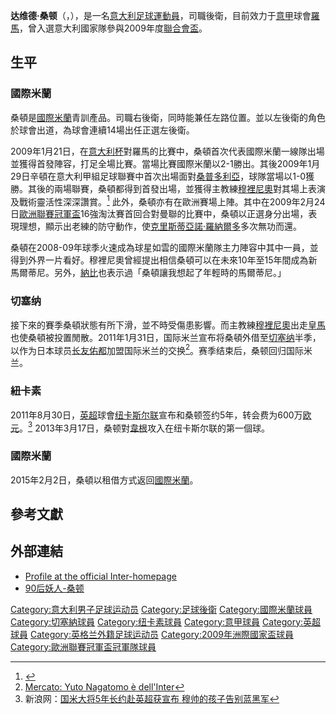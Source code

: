 {{noteTA |G1 = 足球 |G2 = EPL
|T = zh-hans:达维德·桑顿; zh-hk:大衛·辛頓; zh-tw:達維德·桑頓;
|1 = zh-hans:达维德; zh-hk:大衛; zh-tw:達維德;
|2 = zh-hans:桑顿; zh-hk:辛頓; zh-tw:桑頓;
}}
{{Infobox football biography
| name           = 达维德·桑顿<br />''Davide Santon''
| image          = Davide_Santon_-_Inter _Mailand_(2).jpg
| image_size     = 250
| fullname       = Davide Santon<ref>{{Cite news|title=Premier League Clubs submit Squad Lists |url=http://www.premierleague.com/content/dam/premierleague/site-content/News/publications/squad-lists/Premier-League-Squad-Lists-January-2014.pdf |publisher=Premier League |format=PDF |page=24 |date=2014-02-04 |accessdate=2014-03-27 |deadurl=yes |archiveurl=https://web.archive.org/web/20140316063138/http://www.premierleague.com/content/dam/premierleague/site-content/News/publications/squad-lists/Premier-League-Squad-Lists-January-2014.pdf |archivedate=2014-03-16 }} </ref>
| birth_date     = {{birth date and age|1991|1|2|df=y}}
| birth_place    = 意大利[[波尔托马焦雷|波尔托马焦雷]]
| height         = {{height|m=1.87}}<ref>[http://www.nufc.co.uk/page/Teams/PlayerProfile/0,,10278~45420,00.html Newcastle United Player Profile]</ref>
| nickname =
| currentclub = [[羅馬體育會|羅馬]]
| clubnumber = 18
| position = [[後衛_(足球)|後衛]]
| youthyears1    = 1999–2005
| youthclubs1    = {{tsl|en|Ravenna Calcio||拉韦纳}}
| youthyears2    = 2005–2008
| youthclubs2    = [[国际米兰足球俱乐部|国际米兰]]
| years1         = 2008–2011
| clubs1         = [[国际米兰足球俱乐部|国际米兰]]
| caps1          = 40 
| goals1         = 0
| years2         = 2011
| clubs2         = → [[切塞纳足球俱乐部|切塞纳]]
| caps2          = 11 
| goals2         = 0
| years3         = 2011–2015
| clubs3         = [[纽卡斯尔联足球俱乐部|纽卡斯尔联]]
| caps3          = 82
| goals3         = 1
| years4         = 2015–2018
| clubs4         = [[国际米兰足球俱乐部|国际米兰]]
| caps4          = 50
| goals4         = 0
| years5         = 2018–
| clubs5         = [[羅馬體育會|羅馬]]
| caps5          = 0
| goals5         = 0
| nationalyears1 = 2007
| nationalteam1  = [[義大利16歲以下國家足球隊|義大利U16]]
| nationalcaps1  = 4
| nationalgoals1 = 2
| nationalyears2 = 2007–2008
| nationalteam2  = [[義大利17歲以下國家足球隊|義大利U17]]
| nationalcaps2  = 12
| nationalgoals2 = 2
| nationalyears3 = 2008 
| nationalteam3  = [[義大利20歲以下國家足球隊|義大利U20]]
| nationalcaps3  = 2 
| nationalgoals3 = 0
| nationalyears4 = 2009–2013
| nationalteam4  = [[義大利21歲以下國家足球隊|義大利U21]]
| nationalcaps4  = 17
| nationalgoals4 = 0
| nationalyears5 = 2009–
| nationalteam5  = [[意大利國家足球隊|意大利]]
| nationalcaps5  = 8
| nationalgoals5 = 0
| pcupdate = 2015年2月3日
| ntupdate = 2011年9月1日 (四) 05:22 (UTC)
}}

'''达维德·桑顿'''（{{lang-it|'''Davide Santon'''}}，{{bd|1991年|1月2日|catIdx=S}}），是一名[[意大利|意大利]][[足球|足球]][[運動員|運動員]]，司職後衛，目前效力于[[意甲|意甲]]球會[[羅馬體育會|羅馬]]，曾入選意大利國家隊參與2009年度[[聯合會盃|聯合會盃]]。

==生平==
===國際米蘭===
桑頓是[[國際米蘭|國際米蘭]]青訓產品。司職右後衛，同時能兼任左路位置。並以左後衛的角色於球會出道，為球會連續14場出任正選左後衛。

2009年1月21日，在[[意大利杯|意大利杯]]對羅馬的比賽中，桑頓首次代表國際米蘭一線隊出場並獲得首發陣容，打足全場比賽。當場比賽國際米蘭以2-1勝出。其後2009年1月29日辛頓在意大利甲組足球聯賽中首次出場面對[[桑普多利亞|桑普多利亞]]，球隊當場以1-0獲勝。其後的兩場聯賽，桑頓都得到首發出場，並獲得主教練[[穆裡尼奧|穆裡尼奧]]對其場上表演及戰術靈活性深深讚賞。<ref>{{cite news |url=http://www.gazzetta.it/Calcio/SerieA/Squadre/Inter/Primo_Piano/2009/01/31/mourinho_3101.shtml |publisher=La Gazzetta dello Sport |language=it |accessdate=2009-02-01 |date=2009-01-31 |title=Balotelli segua l'esempio Santon lavora e sta zitto |archive-date=2015-10-13 |archive-url=https://web.archive.org/web/20151013174224/http://www.gazzetta.it/Calcio/SerieA/Squadre/Inter/Primo_Piano/2009/01/31/mourinho_3101.shtml |dead-url=no }}</ref>
此外，桑頓亦有在歐洲賽場上陣。其中在2009年2月24日[[歐洲聯賽冠軍盃|歐洲聯賽冠軍盃]]16強淘汰賽首回合對曼聯的比賽中，桑頓以正選身分出場，表現理想，顯示出老練的防守動作，使[[克里斯蒂亞諾·羅納爾多|克里斯蒂亞諾·羅納爾多]]多次無功而還。

桑頓在2008-09年球季火速成為球星如雲的國際米蘭隊主力陣容中其中一員，並得到外界一片看好。穆裡尼奧曾經提出相信桑頓可以在未來10年至15年間成為新馬爾蒂尼。另外，[[納比|納比]]也表示過「桑頓讓我想起了年輕時的馬爾蒂尼。」

===切塞纳===
接下來的賽季桑頓狀態有所下滑，並不時受傷患影響。而主教練[[穆裡尼奧|穆裡尼奧]]出走[[皇馬|皇馬]]也使桑頓被投置閒散。2011年1月31日，国际米兰宣布将桑頓外借至[[切塞纳足球俱乐部|切塞纳]]半季，以作为日本球员[[长友佑都|长友佑都]]加盟国际米兰的交换<ref>[http://www.inter.it/aas/news/reader?N=51300&L=it Mercato: Yuto Nagatomo è dell'Inter]{{it icon}}</ref>。赛季结束后，桑顿回归国际米兰。

===紐卡素===
2011年8月30日，[[英超|英超]]球會[[纽卡斯尔联足球俱乐部|纽卡斯尔联]]宣布和桑顿签约5年，转会费为600万[[欧元|欧元]]。<ref>新浪网：[http://sports.sina.com.cn/g/2011-08-31/04355725788.shtml 国米大将5年长约赴英超获宣布 穆帅的孩子告别蓝黑军]</ref>
2013年3月17日，桑顿對[[韋根|韋根]]攻入在纽卡斯尔联的第一個球。

===國際米蘭===
2015年2月2日，桑頓以租借方式返回[[國際米蘭|國際米蘭]]。

== 參考文獻 ==
{{Reflist|2}}

== 外部連結 ==
* [http://inter.it/aas/squadra/player1?codgioc=G0834&L=en&stagione=2008/09 Profile at the official Inter-homepage] {{en icon}}
* [https://web.archive.org/web/20160304122021/http://www.soccer90s.cn/santon/ 90后妖人-桑顿]

{{羅馬球員名單}}
{{2009年聯合會盃意大利參賽名單}}

{{DEFAULTSORT:Santon, Davide}}
[[Category:意大利男子足球运动员|Category:意大利男子足球运动员]]
[[Category:足球後衛|Category:足球後衛]]
[[Category:國際米蘭球員|Category:國際米蘭球員]]
[[Category:切塞納球員|Category:切塞納球員]]
[[Category:纽卡素球員|Category:纽卡素球員]]
[[Category:意甲球員|Category:意甲球員]]
[[Category:英超球員|Category:英超球員]]
[[Category:英格兰外籍足球运动员|Category:英格兰外籍足球运动员]]
[[Category:2009年洲際國家盃球員|Category:2009年洲際國家盃球員]]
[[Category:歐洲聯賽冠軍盃冠軍隊球員|Category:歐洲聯賽冠軍盃冠軍隊球員]]